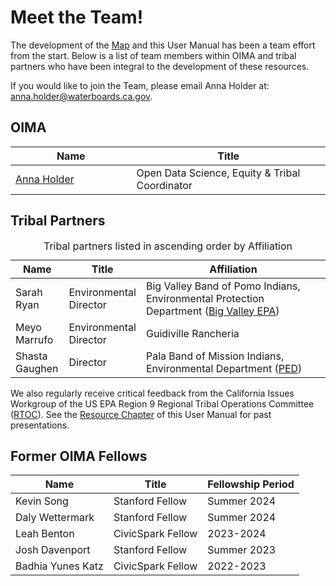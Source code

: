 # Meet the Team!

The development of the [Map](https://gispublic.waterboards.ca.gov/portal/home/item.html?id=a71c1841907240e1a4d896c8cf2302a8) and this User Manual has been a team effort from the start. Below is a list of team members within OIMA and tribal partners who have been integral to the development of these resources.

If you would like to join the Team, please email Anna Holder at: [anna.holder\@waterboards.ca.gov](mailto:anna.holder@waterboards.ca.gov).

## OIMA

| Name | Title |
|---------------------------|-------------------------------------------|
| [Anna Holder](mailto:anna.holder@waterboards.ca.gov) | Open Data Science, Equity & Tribal Coordinator |

## Tribal Partners

| Name | Title | Affiliation |
|-------------|-------------|-----------------------------------------------|
| Sarah Ryan | Environmental Director | Big Valley Band of Pomo Indians, Environmental Protection Department ([Big Valley EPA](https://www.bvrancheria.com/epa)) |
| Meyo Marrufo | Environmental Director | Guidiville Rancheria |
| Shasta Gaughen | Director | Pala Band of Mission Indians, Environmental Department ([PED](http://ped.palatribe.com/)) |

: Tribal partners listed in ascending order by Affiliation

We also regularly receive critical feedback from the California Issues Workgroup of the US EPA Region 9 Regional Tribal Operations Committee ([RTOC](https://www.epa.gov/tribal-pacific-sw/regional-tribal-operations-committee-rtoc)). See the [Resource Chapter](https://cawaterboarddatacenter.github.io/tribal-water-data-map-manual/resources.html) of this User Manual for past presentations.

## Former OIMA Fellows

| Name              | Title             | Fellowship Period |
|-------------------|-------------------|-------------------|
| Kevin Song        | Stanford Fellow   | Summer 2024       |
| Daly Wettermark   | Stanford Fellow   | Summer 2024       |
| Leah Benton       | CivicSpark Fellow | 2023-2024         |
| Josh Davenport    | Stanford Fellow   | Summer 2023       |
| Badhia Yunes Katz | CivicSpark Fellow | 2022-2023         |
